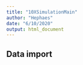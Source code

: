 ```yaml
---
title: "10XSimulationMain"
author: "Hephaes"
date: "6/10/2020"
output: html_document
---
```


## Data import 
```r

```

